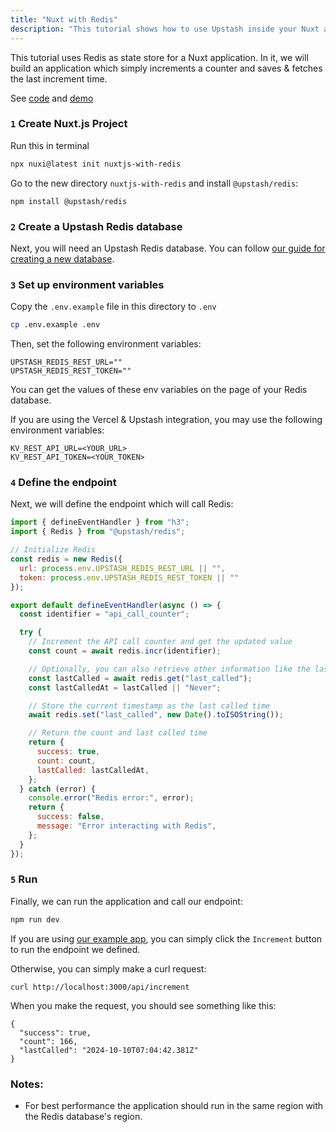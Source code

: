 ```yaml
---
title: "Nuxt with Redis"
description: "This tutorial shows how to use Upstash inside your Nuxt application."
---
```


This tutorial uses Redis as state store for a Nuxt application. In it, we will build an application
which simply increments a counter and saves & fetches the last increment time.

See [code](https://github.com/upstash/examples/tree/master/examples/nuxt-with-redis) and
[demo](https://nuxt-with-redis.vercel.app)

### `1` Create Nuxt.js Project

Run this in terminal

```bash
npx nuxi@latest init nuxtjs-with-redis
```

Go to the new directory `nuxtjs-with-redis` and install `@upstash/redis`:

```
npm install @upstash/redis
```

### `2` Create a Upstash Redis database

Next, you will need an Upstash Redis database. You can follow
[our guide for creating a new database](https://upstash.com/docs/redis/overall/getstarted).

### `3` Set up environment variables

Copy the `.env.example` file in this directory to `.env`

```bash
cp .env.example .env
```

Then, set the following environment variables:

```
UPSTASH_REDIS_REST_URL=""
UPSTASH_REDIS_REST_TOKEN=""
```

You can get the values of these env variables on the page of your Redis database.

<Note>
  If you are using the Vercel & Upstash integration, you may use the following environment variables:

  ```shell .env
  KV_REST_API_URL=<YOUR_URL>
  KV_REST_API_TOKEN=<YOUR_TOKEN>
  ```
</Note>

### `4` Define the endpoint

Next, we will define the endpoint which will call Redis:

```javascript title="server/api/increment.ts"
import { defineEventHandler } from "h3";
import { Redis } from "@upstash/redis";

// Initialize Redis
const redis = new Redis({
  url: process.env.UPSTASH_REDIS_REST_URL || "",
  token: process.env.UPSTASH_REDIS_REST_TOKEN || ""
});

export default defineEventHandler(async () => {
  const identifier = "api_call_counter";

  try {
    // Increment the API call counter and get the updated value
    const count = await redis.incr(identifier);

    // Optionally, you can also retrieve other information like the last time it was called
    const lastCalled = await redis.get("last_called");
    const lastCalledAt = lastCalled || "Never";

    // Store the current timestamp as the last called time
    await redis.set("last_called", new Date().toISOString());

    // Return the count and last called time
    return {
      success: true,
      count: count,
      lastCalled: lastCalledAt,
    };
  } catch (error) {
    console.error("Redis error:", error);
    return {
      success: false,
      message: "Error interacting with Redis",
    };
  }
});
```

### `5` Run

Finally, we can run the application and call our endpoint:

```bash
npm run dev
```

If you are using [our example app](https://github.com/upstash/examples/tree/master/examples/nuxt-with-redis),
you can simply click the `Increment` button to run the endpoint we defined.

Otherwise, you can simply make a curl request:

```
curl http://localhost:3000/api/increment
```

When you make the request, you should see something like this:

```
{
  "success": true,
  "count": 166,
  "lastCalled": "2024-10-10T07:04:42.381Z"
}
```

### Notes:

- For best performance the application should run in the same region with the
  Redis database's region.
